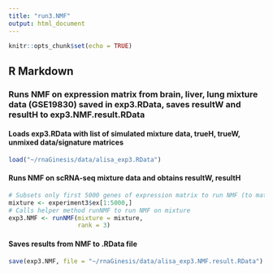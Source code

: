 ```yaml
---
title: "run3.NMF"
output: html_document
---
```


```r
knitr::opts_chunk$set(echo = TRUE)
```

## R Markdown

### Runs NMF on expression matrix from brain, liver, lung mixture data (GSE19830) saved in exp3.RData, saves resultW and resultH to exp3.NMF.result.RData

#### Loads exp3.RData with list of simulated mixture data, trueH, trueW, unmixed data/signature matrices
```r
load("~/rnaGinesis/data/alisa_exp3.RData")
```

#### Runs NMF on scRNA-seq mixture data and obtains resultW, resultH
```r
# Subsets only first 5000 genes of expression matrix to run NMF (to match CIBERSORT - to run fast enough)
mixture <- experiment3$ex[1:5000,]
# Calls helper method runNMF to run NMF on mixture
exp3.NMF <- runNMF(mixture = mixture,
                   rank = 3)
```

#### Saves results from NMF to .RData file
```r
save(exp3.NMF, file = "~/rnaGinesis/data/alisa_exp3.NMF.result.RData")
```